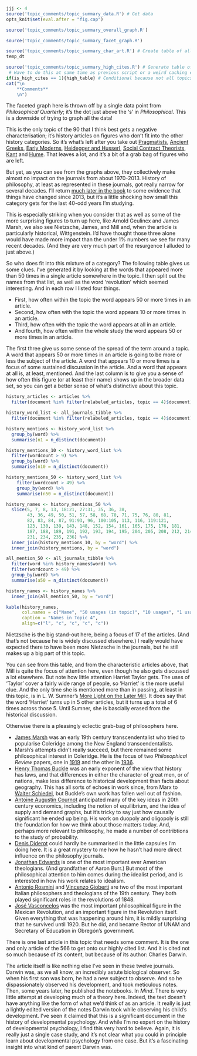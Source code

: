 ```r
jjj <- 4
source('topic_comments/topic_summary_data.R') # Get data
opts_knit$set(eval.after = "fig.cap")
```

```r
source('topic_comments/topic_summary_overall_graph.R')
```

```r
source('topic_comments/topic_summary_facet_graph.R')
```

```r
source('topic_comments/topic_summary_char_art.R') # Create table of all articles in topic
temp_dt
```

```r
source('topic_comments/topic_summary_high_cites.R') # Generate table of highly cited articles. 
 # Have to do this at same time as previous script or a weird caching error occurs.
if(is_high_cites == 1){high_table} # Conditional because not all topics have high cites
cat("\n
	**Comments**
	\n")
```

The faceted graph here is thrown off by a single data point from _Philosophical Quarterly_; it's the dot just above the 's' in _Philosophical_. This is a downside of trying to graph all the data!

This is the only topic of the 90 that I think best gets a negative characterisation; it's history articles on figures who don't fit into the other history categories. So it's what's left after you take out [Pragmatists](#topic05), [Ancient Greeks](#topic13), [Early Moderns](#topic21), [Heidegger and Husserl](#topic27), [Social Contract Theorists](#topic31), [Kant](#topic32) and [Hume](#topic45). That leaves a lot, and it's a bit of a grab bag of figures who are left. 

But yet, as you can see from the graphs above, they collectively make almost no impact on the journals from about 1970-2013. History of philosophy, at least as represented in these journals, got really narrow for several decades. I'll return [much later in the book](#imprint-section) to some evidence that things have changed since 2013, but it's a little shocking how small this category gets for the last 40-odd years I'm studying.

This is especially striking when you consider that as well as some of the more surprising figures to turn up here, like Arnold Geulincx and James Marsh, we also see Nietzsche, James, and Mill and, when the article is particularly historical, Wittgenstein. I'd have thought those three alone would have made more impact than the under 1% numbers we see for many recent decades. (And they are very much part of the resurgence I alluded to just above.)

So who does fit into this mixture of a category? The following table gives us some clues. I've generated it by looking at the words that appeared more than 50 times in a single article somewhere in the topic. I then split out the names from that list, as well as the word 'revolution' which seemed interesting. And in each row I listed four things.

- First, how often within the topic the word appears 50 or more times in an article.
- Second, how often with the topic the word appears 10 or more times in an article.
- Third, how often with the topic the word appears at all in an article.
- And fourth, how often within the whole study the word appears 50 or more times in an article.

The first three give us some sense of the spread of the term around a topic. A word that appears 50 or more times in an article is going to be more or less the subject of the article. A word that appears 10 or more times is a focus of some sustained discussion in the article. And a word that appears at all is, at least, mentioned. And the last column is to give you a sense of how often this figure (or at least their name) shows up in the broader data set, so you can get a better sense of what's distinctive about this topic.

```r
history_articles <- articles %>%
  filter(document %in% filter(relabeled_articles, topic == 4)$document)

history_word_list <- all_journals_tibble %>%
  filter(document %in% filter(relabeled_articles, topic == 4)$document)

history_mentions <- history_word_list %>%
  group_by(word) %>%
  summarise(n1 = n_distinct(document))

history_mentions_10 <- history_word_list %>%
  filter(wordcount > 9) %>%
  group_by(word) %>%
  summarise(n10 = n_distinct(document))

history_mentions_50 <- history_word_list %>%
    filter(wordcount > 49) %>%
    group_by(word) %>%
    summarise(n50 = n_distinct(document))

history_names <- history_mentions_50 %>%
  slice(5, 7, 8, 13, 18:21, 27:31, 35, 36, 38,
        43, 36, 49, 50, 51, 57, 58, 68, 70, 71, 75, 76, 80, 81,
        82, 83, 84, 87, 91:93, 96, 100:105, 113, 116, 119:121,
        123, 130, 139, 143, 148, 152, 154, 161, 165, 175, 176, 181, 
        187, 188, 189, 191, 192, 193, 194, 195, 204, 205, 208, 212, 214, 
        231, 234, 235, 236) %>%
  inner_join(history_mentions_10, by = "word") %>%
  inner_join(history_mentions, by = "word") 

all_mention_50 <- all_journals_tibble %>%
  filter(word %in% history_names$word) %>%
  filter(wordcount > 49) %>%
  group_by(word) %>%
  summarise(a50 = n_distinct(document))

history_names <- history_names %>%
  inner_join(all_mention_50, by = "word")
```

```r
kable(history_names, 
      col.names = c("Name", "50 usages (in topic)", "10 usages", "1 usage", "50 usages (anywhere)"), 
      caption = "Names in Topic 4",
      align=c("l", "c", "c", "c", "c"))
```

Nietzsche is the big stand-out here, being a focus of 17 of the articles. (And that's not because he is widely discussed elsewhere.) I really would have expected there to have been more Nietzsche in the journals, but he still makes up a big part of this topic.

You can see from this table, and from the characteristic articles above, that Mill is quite the focus of attention here, even though he also gets discussed a lot elsewhere. But note how little attention Harriet Taylor gets. The uses of 'Taylor' cover a fairly wide range of people, so 'Harriet' is the more useful clue. And the only time she is mentioned more than in passing, at least in this topic, is in L. W. Sumner's [More Light on the Later Mill](https://philpapers.org/rec/SUMMLO). It does say that the word 'Harriet' turns up in 5 other articles, but it turns up a total of 6 times across those 5. Until Sumner, she is bascially erased from the historical discussion.

Otherwise there is a pleasingly eclectic grab-bag of philosophers here.

- [James Marsh](https://philpapers.org/rec/NICJMA) was an early 19th century transcendentalist who tried to popularise Coleridge among the New England transcendentalists.
- Marsh's attempts didn't really succeed, but there remained some philosophical interest in Coleridge. He is the focus of two _Philosophical Review_ papers, one in [1919](https://philpapers.org/rec/WILTDO-5) and the other in [1936](https://philpapers.org/rec/MOSCAB). 
- [Henry Thomas Buckle](https://philpapers.org/rec/BENBAT) was an early exponent of the view that history has laws, and that differences in either the character of great men, or of nations, make less difference to historical development than facts about geography. This has all sorts of echoes in work since, from Marx to [Walter Schiedel](https://press.princeton.edu/books/hardcover/9780691172187/escape-from-rome), but Buckle's own work has fallen well out of fashion.
- [Antoine Augustin Cournot](https://philpapers.org/rec/MOOTPO-5) anticipated many of the key ideas in 20th century economics, including the notion of equilibrium, and the idea of supply and demand graphs, but it's tricky to say just how causally significant he ended up being. His work on duopoly and oligopoly is still the foundation for how we think about those matters today. And, perhaps more relevant to philosophy, he made a number of contribtions to the study of probability.
- [Denis Diderot](https://philpapers.org/rec/BECTDO-2) could hardly be summarised in the little capsules I'm doing here. It is a great mystery to me how he hasn't had more direct influence on the philosophy journals.
- [Jonathan Edwards](https://philpapers.org/rec/EWOJE) is one of the most important ever American theologians. (And grandfather of Aaron Burr.) But most of the philosophical attention to him comes during the idealist period, and is interested in how his work relates to idealism.
- [Antonio Rosmini](https://philpapers.org/rec/BARPII) and [Vincenzo Gioberti](https://philpapers.org/rec/BARPII) are two of the most important Italian philosophers and theologians of the 19th century. They both played significant roles in the revolutions of 1848.
- [José Vasconcelos](https://philpapers.org/rec/ROMBIM) was the most important philosophical figure in the Mexican Revolution, and an important figure in the Revolution itself. Given everything that was happening around him, it is mildly surprising that he survived until 1920. But he did, and became Rector of UNAM and Secretary of Education in Obregón's government.

There is one last article in this topic that needs some comment. It is the one and only article of the 566 to get onto our highly cited list. And it is cited not so much because of its content, but because of its author: Charles Darwin.

The article itself is like nothing else I've seen in these twelve journals. Darwin was, as we all know, an incredibly astute biological observer. So when his first son was born, he had a new subject to observe. And so he dispassionately observed his development, and took meticulous notes. Then, some years later, he published the notebooks. In _Mind_. There is very little attempt at developing much of a theory here. Indeed, the text doesn't have anything like the form of what we'd think of as an article. It really is just a lightly edited version of the notes Darwin took while observing his child's development. I've seen it claimed that this is a significant document in the history of developmental psychology. And while I'm no expert on the history of developmental psychology, I find this very hard to believe. Again, it is really just a single case study, and it's not clear what you could in principle learn about developmental psychology from one case. But it's a fascinating insight into what kind of parent Darwin was.

